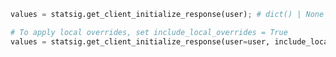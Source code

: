 ```py
values = statsig.get_client_initialize_response(user); # dict() | None

# To apply local overrides, set include_local_overrides = True
values = statsig.get_client_initialize_response(user=user, include_local_overrides=True); # dict() | None
```
